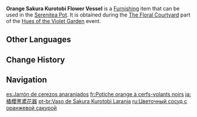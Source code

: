 {{Furnishing Infobox
|id             = 373711
|image          = Item Orange Sakura Kurotobi Flower Vessel.png
|category       = Landscape
|subcategory    = Curio
|quality        = 4
|adeptal_energy = 30
|load           = 345
|reduced_load   = 345
|description    = A flower vessel decorated with orange sakura. Its pattern is particularly beautiful under the sunlight. The main body displays a light black color, exuding elegant charm.
|event          = Hues of the Violet Garden
|source1        = [[Hues of the Violet Garden/The Floral Courtyard|The Floral Courtyard]] event
|interaction    = Floral Courtyard
}}
'''Orange Sakura Kurotobi Flower Vessel''' is a [[Furnishing]] item that can be used in the [[Serenitea Pot]]. It is obtained during the [[Hues of the Violet Garden/The Floral Courtyard|The Floral Courtyard]] part of the [[Hues of the Violet Garden]] event.

==Other Languages==
{{Other Languages
|en      = Orange Sakura Kurotobi Flower Vessel
|zhs     = 橘樱黑鸢花器
|zhs_rm  = Júyīng Hēiyuān Huāqì
|zht     = 橘櫻黑鳶花器
|zht_rm  = Júyīng Hēiyuān Huāqì
|zh_tl   = 
|ja      = 橘櫻黒鳶花器
|ja_rm   = Kitsuou Kurotobi Kaki{{Assumed}}
|ja_tl   = 
|ko      = 흑갈색 주황 벚꽃 무늬 화기
|ko_tl   = Dark Brown Orange Cherry Blossom Pattern Flower Vessel
|es      = Jarrón de cerezos anaranjados
|es_tl   = Orange Cherry Tree Vase
|fr      = Potiche orange à cerfs-volants noirs
|fr_tl   = Orange Vase With Black Kites
|ru      = Цветочный сосуд с оранжевой сакурой
|ru_tl   = Flower Vessel With Orange Sakura
|th      = แจกันดอกไม้เหยี่ยวดำซากุระส้ม
|th_rm   = 
|th_tl   = 
|vi      = Bình Hoa Diều Hâu Đen Anh Đào Cam
|vi_tl   = 
|de      = Kurotobi-Blumengefäß mit orangen Sakura
|de_tl   = Kurotobi Flower Vessel With Orange Sakura
|id      = Wadah Bunga Sakura Jingga Kegelapan
|id_tl   = Vessel of Dark Orange Cherry Blossoms
|pt      = Vaso de Sakura Kurotobi Laranja
|pt_tl   = 
|tr      = Turuncu Kiraz Ağacı Kurotobi Saksısı
|tr_tl   = 
|it      = Vaso per fiori Sakura Kurutobu arancione
|it_tl   = 
}}

==Change History==
{{Change History|2.6}}

==Navigation==
{{Furnishing Navbox|exterior}}
{{Furnishing Navbox/Subsystems|curio}}

[[es:Jarrón de cerezos anaranjados]]
[[fr:Potiche orange à cerfs-volants noirs]]
[[ja:橘櫻黒鳶花器]]
[[pt-br:Vaso de Sakura Kurotobi Laranja]]
[[ru:Цветочный сосуд с оранжевой сакурой]]